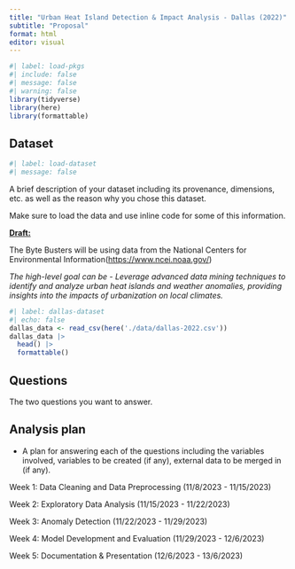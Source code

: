 ```yaml
---
title: "Urban Heat Island Detection & Impact Analysis - Dallas (2022)"
subtitle: "Proposal"
format: html
editor: visual
---
```


```r
#| label: load-pkgs
#| include: false
#| message: false
#| warning: false
library(tidyverse)
library(here)
library(formattable)
```

## Dataset

```r
#| label: load-dataset
#| message: false
```

A brief description of your dataset including its provenance, dimensions, etc. as well as the reason why you chose this dataset.

Make sure to load the data and use inline code for some of this information.

[**Draft:**]{.underline}

The Byte Busters will be using data from the National Centers for Environmental Information(<https://www.ncei.noaa.gov/>)

*The high-level goal can be - Leverage advanced data mining techniques to identify and analyze urban heat islands and weather anomalies, providing insights into the impacts of urbanization on local climates.*

```r

#| label: dallas-dataset
#| echo: false
dallas_data <- read_csv(here('./data/dallas-2022.csv'))
dallas_data |>
  head() |>
  formattable()
```

## Questions

The two questions you want to answer.

## Analysis plan

-   A plan for answering each of the questions including the variables involved, variables to be created (if any), external data to be merged in (if any).

Week 1: Data Cleaning and Data Preprocessing (11/8/2023 - 11/15/2023)

Week 2: Exploratory Data Analysis (11/15/2023 - 11/22/2023)

Week 3: Anomaly Detection (11/22/2023 - 11/29/2023)

Week 4: Model Development and Evaluation (11/29/2023 - 12/6/2023)

Week 5: Documentation & Presentation (12/6/2023 - 13/6/2023)
